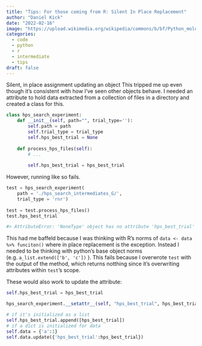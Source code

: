 ```yaml
---
title: "Tips: For those coming from R: Silent In Place Replacement"
author: "Daniel Kick"
date: "2022-02-16"
image: "https://upload.wikimedia.org/wikipedia/commons/b/bf/Python_molurus_bivittatus_Ile_aux_Serpents_201108_2.jpg"
categories: 
  - code
  - python
  - r
  - intermediate
  - tips
draft: false
---
```


<!-- https://commons.wikimedia.org/wiki/File:Python_molurus_bivittatus_Ile_aux_Serpents_201108_2.jpg -->

Silent, in place assignment updating an object This tripped me up even though it's consistent with how I've seen other objects behave. I needed an attribute to hold data extracted from a collection of files in a directory and created a class for this.

``` python
class hps_search_experiment:
    def __init__(self, path="", trial_type=''):
        self.path = path
        self.trial_type = trial_type
        self.hps_best_trial = None
        
    def process_hps_files(self):
        # ...
        
        self.hps_best_trial = hps_best_trial
```

However, running like so fails.

``` python
test = hps_search_experiment(
    path = './hps_search_intermediates_G/', 
    trial_type = 'rnr')
    
test = test.process_hps_files()
test.hps_best_trial

#> AttributeError: 'NoneType' object has no attribute 'hps_best_trial'
```

This had me baffeld because I was thinking with R's norms of `data <- data %>% funciton()` where in place replacement is the exception. Instead I needed to be thinking with python's base object norms (e.g. `a_list.extend(['b', 'c'])` ). This fails because I overwrote `test` with the output of the method, which returns notthing since it's overwriting attributes within `test`'s scope.

These would also work to update the attribute:

``` python
self.hps_best_trial = hps_best_trial

hps_search_experiment.__setattr__(self, "hps_best_trial", hps_best_trial)

# if it's initialized as a list
self.hps_best_trial.append([hps_best_trial]) 
# if a dict is initialized for data
self.data = {'a':1}
self.data.update({'hps_best_trial':hps_best_trial})        
```

